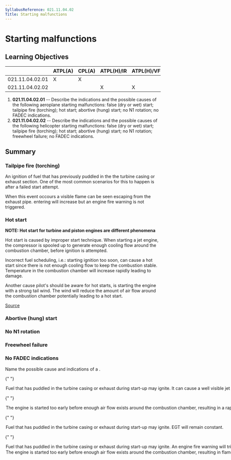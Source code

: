 ```yaml
---
SyllabusReference: 021.11.04.02
Title: Starting malfunctions
---
```


# Starting malfunctions

## Learning Objectives

|                 | ATPL(A) | CPL(A) | ATPL(H)/IR | ATPL(H)/VFR | CPL(H) | IR  | CBIR(A) |
| --------------- | ------- | ------ | ---------- | ----------- | ------ | --- | ------- |
| 021.11.04.02.01 | X       | X      |            |             |        |     |         |
| 021.11.04.02.02 |         |        | X          | X           | X      |     |         |

1.  **021.11.04.02.01** -- Describe the indications and the possible causes of
    the following aeroplane starting malfunctions: false (dry or wet) start;
    tailpipe fire (torching); hot start; abortive (hung) start; no N1 rotation;
    no FADEC indications.
2.  **021.11.04.02.02** -- Describe the indications and the possible causes of
    the following helicopter starting malfunctions: false (dry or wet) start;
    tailpipe fire (torching); hot start; abortive (hung) start; no N1 rotation;
    freewheel failure; no FADEC indications.

## Summary

### Tailpipe fire (torching)

An ignition of fuel that has previously puddled in the the turbine casing or
exhaust section. One of the most common scenarios for this to happen is after a
failed start attempt.

When this event occours a visible flame can be seen escaping from the exhaust
pipe. entering will increase but an engine fire warning is not triggered.

### Hot start

**NOTE: Hot start for turbine and piston engines are different phenomena**

Hot start is caused by improper start technique. When starting a jet engine, the
compressor is spooled up to generate enough cooling flow around the combustion
chamber, before ignition is attempted.

Incorrect fuel scheduling, i.e.: starting ignition too soon, can cause a hot
start since there is not enough cooling flow to keep the combustion stable.
Temperature in the combustion chamber will increase rapidly leading to damage.

Another cause pilot's should be aware for hot starts, is starting the engine
with a strong tail wind. The wind will reduce the amount of air flow around the
combustion chamber potentially leading to a hot start.

[Source](https://en.wikipedia.org/wiki/Hot_start)

### Abortive (hung) start

### No N1 rotation

### Freewheel failure

### No FADEC indications

<Question id="4I52DMOX7R" lo="021.11.04.02.01">
  <Text variant="oneCorrect">
    Name the possible cause and indications of a <Subject />.
  </Text>

{" "}

<Option subject={[["tailpipe fire"]]}>
  Fuel that has puddled in the turbine casing or exhaust during start-up may
  ignite. It can cause a well visible jet flame from the reward side of the
  engine
</Option>

{" "}

<Option subject={[["hot start"]]}>
  The engine is started too early before enough air flow exists around the
  combustion chamber, resulting in a rapid increase of EGT beyond limits.
</Option>

{" "}

<Option why="Describes a tailpipe fire, however, EGT will increase, not remain constant.">
  Fuel that has puddled in the turbine casing or exhaust during start-up may
  ignite. EGT will remain constant.
</Option>

{" "}

<Option why="Describes a tailpipe fire, however, an engine fire alarm is not usually triggered.">
  Fuel that has puddled in the turbine casing or exhaust during start-up may
  ignite. An engine fire warning will trigger in the cockpit.
</Option>

  <Option why="describe a hot start, except that in a hot start the engine does not flame out.">
    The engine is started too early before enough air flow exists around the
    combustion chamber, resulting in flameout and engine shutdown
  </Option>
</Question>
